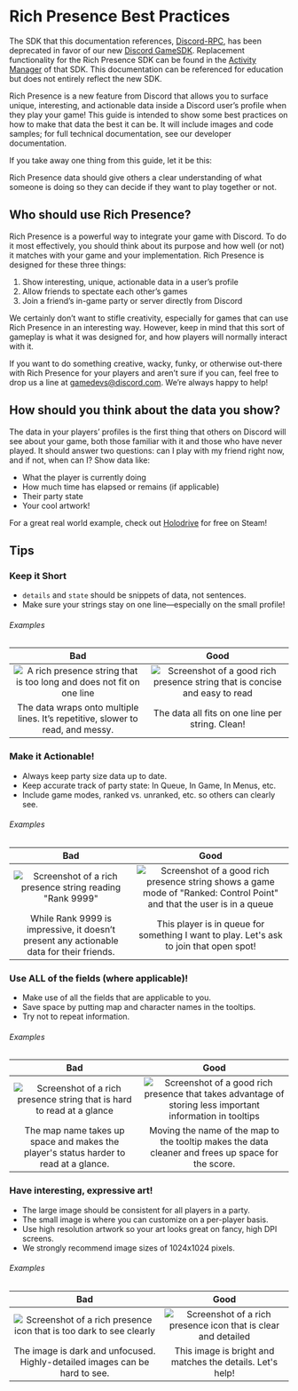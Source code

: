 
# Rich Presence Best Practices

<Alert type="danger">

The SDK that this documentation references, [Discord-RPC](https://github.com/discord/discord-rpc), has been deprecated in favor of our new [Discord GameSDK](/game-sdk/sdk-starter-guide/). Replacement functionality for the Rich Presence SDK can be found in the [Activity Manager](/game-sdk/activities/) of that SDK. This documentation can be referenced for education but does not entirely reflect the new SDK.

</Alert>

Rich Presence is a new feature from Discord that allows you to surface unique, interesting, and actionable data inside a Discord user’s profile when they play your game! This guide is intended to show some best practices on how to make that data the best it can be. It will include images and code samples; for full technical documentation, see our developer documentation.

If you take away one thing from this guide, let it be this:

<Alert type="warn">

Rich Presence data should give others a clear understanding of what someone is doing so they can decide if they want to play together or not.

</Alert>

## Who should use Rich Presence?

Rich Presence is a powerful way to integrate your game with Discord. To do it most effectively, you should think about its purpose and how well (or not) it matches with your game and your implementation. Rich Presence is designed for these three things:

1. Show interesting, unique, actionable data in a user’s profile
2. Allow friends to spectate each other’s games
3. Join a friend’s in-game party or server directly from Discord

We certainly don’t want to stifle creativity, especially for games that can use Rich Presence in an interesting way. However, keep in mind that this sort of gameplay is what it was designed for, and how players will normally interact with it.

If you want to do something creative, wacky, funky, or otherwise out-there with Rich Presence for your players and aren’t sure if you can, feel free to drop us a line at [gamedevs@discord.com](mailto:gamedevs@discord.com). We’re always happy to help!

## How should you think about the data you show?

The data in your players’ profiles is the first thing that others on Discord will see about your game, both those familiar with it and those who have never played. It should answer two questions: can I play with my friend right now, and if not, when can I? Show data like:

- What the player is currently doing
- How much time has elapsed or remains (if applicable)
- Their party state
- Your cool artwork!

For a great real world example, check out [Holodrive](https://store.steampowered.com/app/370770/Holodrive/) for free on Steam!

## Tips

### Keep it Short

- `details` and `state` should be snippets of data, not sentences.
- Make sure your strings stay on one line—especially on the small profile!

###### Examples

|                                             Bad                                              |                                                Good                                                 |
| :------------------------------------------------------------------------------------------: | :-------------------------------------------------------------------------------------------------: |
| ![A rich presence string that is too long and does not fit on one line](rp-long-strings.png) | ![Screenshot of a good rich presence string that is concise and easy to read](rp-short-strings.png) |
|       The data wraps onto multiple lines. It’s repetitive, slower to read, and messy.        |                          The data all fits on one line per string. Clean!                           |

### Make it Actionable!

- Always keep party size data up to date.
- Keep accurate track of party state: In Queue, In Game, In Menus, etc.
- Include game modes, ranked vs. unranked, etc. so others can clearly see.

###### Examples

|                                           Bad                                            |                                                                     Good                                                                     |
| :--------------------------------------------------------------------------------------: | :------------------------------------------------------------------------------------------------------------------------------------------: |
|    ![Screenshot of a rich presence string reading "Rank 9999"](rp-non-actionable.png)    | ![Screenshot of a good rich presence string shows a game mode of "Ranked: Control Point" and that the user is in a queue](rp-actionable.png) |
| While Rank 9999 is impressive, it doesn’t present any actionable data for their friends. |                           This player is in queue for something I want to play. Let's ask to join that open spot!                            |

### Use ALL of the fields (where applicable)!

- Make use of all the fields that are applicable to you.
- Save space by putting map and character names in the tooltips.
- Try not to repeat information.

###### Examples

|                                               Bad                                               |                                                              Good                                                               |
| :---------------------------------------------------------------------------------------------: | :-----------------------------------------------------------------------------------------------------------------------------: |
| ![Screenshot of a rich presence string that is hard to read at a glance](rp-not-all-fields.png) | ![Screenshot of a good rich presence that takes advantage of storing less important information in tooltips](rp-all-fields.png) |
|      The map name takes up space and makes the player's status harder to read at a glance.      |               Moving the name of the map to the tooltip makes the data cleaner and frees up space for the score.                |

### Have interesting, expressive art!

- The large image should be consistent for all players in a party.
- The small image is where you can customize on a per-player basis.
- Use high resolution artwork so your art looks great on fancy, high DPI screens.
- We strongly recommend image sizes of 1024x1024 pixels.

###### Examples

|                                          Bad                                          |                                       Good                                        |
| :-----------------------------------------------------------------------------------: | :-------------------------------------------------------------------------------: |
| ![Screenshot of a rich presence icon that is too dark to see clearly](rp-bad-art.png) | ![Screenshot of a rich presence icon that is clear and detailed](rp-good-art.png) |
|      The image is dark and unfocused. Highly-detailed images can be hard to see.      |             This image is bright and matches the details. Let's help!             |
